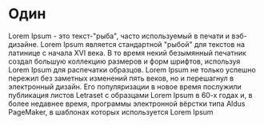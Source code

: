 # Один

Lorem Ipsum - это текст-"рыба", часто используемый в печати и вэб-дизайне. Lorem Ipsum является стандартной "рыбой" для текстов на латинице с начала XVI века. В то время некий безымянный печатник создал большую коллекцию размеров и форм шрифтов, используя Lorem Ipsum для распечатки образцов. Lorem Ipsum не только успешно пережил без заметных изменений пять веков, но и перешагнул в электронный дизайн. Его популяризации в новое время послужили публикация листов Letraset с образцами Lorem Ipsum в 60-х годах и, в более недавнее время, программы электронной вёрстки типа Aldus PageMaker, в шаблонах которых используется Lorem Ipsum
